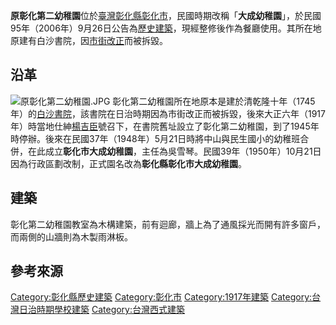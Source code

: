 {{tw monument
|name=原彰化第二幼稚園
|formername=
|image=原彰化第二幼稚園02.jpg
|imagename=
|othername=
|formalname=
|level=歷史建築
|class= 
|time= {{flagicon|Empire of Japan}} 日本大正六年（1917年）{{r|彰}}
|material= 
|location={{TWN}}[[彰化縣|彰化縣]][[彰化市|彰化市]]孔門路30號
| pushpin_map =Taiwan Changhua
| coordinates = {{coord|24.078738|120.543125|display=inline, title}}
|open=
|cost=
|website=
}}
'''原彰化第二幼稚園'''位於[[臺灣|臺灣]][[彰化縣|彰化縣]][[彰化市|彰化市]]，民國時期改稱「'''大成幼稚園'''」，於民國95年（2006年）9月26日公告為[[彰化縣歷史建築|歷史建築]]，現經整修後作為餐廳使用{{r|文}}。其所在地原建有白沙書院，因[[市街改正|市街改正]]而被拆毀{{r|彰}}。

== 沿革 ==
[[File:原彰化第二幼稚園.JPG|thumb]]
彰化第二幼稚園所在地原本是建於清乾隆十年（1745年）的[[白沙書院|白沙書院]]，該書院在日治時期因為市街改正而被拆毀，後來大正六年（1917年）時當地仕紳[[楊吉臣|楊吉臣]]號召下，在書院舊址設立了彰化第二幼稚園，到了1945年時停辦{{r|彰}}。後來在民國37年（1948年）5月21日時將中山與民生國小的幼稚班合併，在此成立'''彰化市大成幼稚園'''，主任為吳雪琴{{r|文}}。民國39年（1950年）10月21日因為行政區劃改制，正式園名改為'''彰化縣彰化市大成幼稚園'''{{r|文}}。

== 建築 ==
彰化第二幼稚園教室為木構建築，前有迴廊，牆上為了通風採光而開有許多窗戶，而兩側的山牆則為木製雨淋板{{r|彰}}。

== 參考來源 ==
{{reflist|refs=
<ref name="文">{{cite web |url=http://www.boch.gov.tw/boch/frontsite/cultureassets/caseBasicInfoAction.do?method=doViewCaseBasicInfo&caseId=NA09602001466&version=1&assetsClassifyId=1.2 |language=zh-tw |title=原彰化第二幼稚園 |publisher=文化部文化資產局 |accessdate=2013-11-01 |deadurl=yes |archiveurl=https://web.archive.org/web/20131102182634/http://www.boch.gov.tw/boch/frontsite/cultureassets/caseBasicInfoAction.do?method=doViewCaseBasicInfo&caseId=NA09602001466&version=1&assetsClassifyId=1.2 |archivedate=2013-11-02 }}</ref>
<ref name="彰">{{cite book|author=陳仕賢 |title=《彰化縣古蹟與歷史建築導覽手冊》 |publisher=彰化縣文化局 |location=彰化縣彰化市 |isbn=978-986-00-7483-3 |pages=77頁 |date=2006年11月}}</ref>
}}

{{彰化縣文化資產}}

[[Category:彰化縣歷史建築|Category:彰化縣歷史建築]]
[[Category:彰化市|Category:彰化市]]
[[Category:1917年建築|Category:1917年建築]]
[[Category:台灣日治時期學校建築|Category:台灣日治時期學校建築]]
[[Category:台灣西式建築|Category:台灣西式建築]]